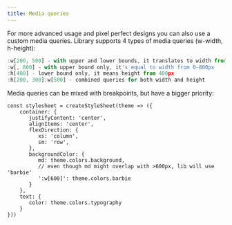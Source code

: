 ```yaml
---
title: Media queries
---
```


For more advanced usage and pixel perfect designs you can also use a custom media queries. Library supports 4 types of media queries (w-width, h-height):

```ts
:w[200, 500] - with upper and lower bounds, it translates to width from 200-500px
:w[, 800] - with upper bound only, it's equal to width from 0-800px
:h[400] - lower bound only, it means height from 400px
:h[200, 300]:w[500] - combined queries for both width and height
```

Media queries can be mixed with breakpoints, but have a bigger priority:

```tsx
const stylesheet = createStyleSheet(theme => ({
    container: {
       justifyContent: 'center',
       alignItems: 'center',
       flexDirection: {
          xs: 'column',
          sm: 'row',
       },
       backgroundColor: {
          md: theme.colors.background,
          // even though md might overlap with >600px, lib will use 'barbie'
          ':w[600]': theme.colors.barbie
       }
    },
    text: {
       color: theme.colors.typography
    }
}))
```
